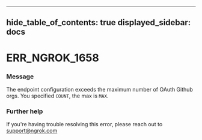 

---
hide_table_of_contents: true
displayed_sidebar: docs
---


# ERR_NGROK_1658

### Message
The endpoint configuration exceeds the maximum number of OAuth Github orgs. You specified `COUNT`, the max is `MAX`.

<ErrorDetails />



### Further help
If you're having trouble resolving this error, please reach out to [support@ngrok.com](mailto:support@ngrok.com?subject=Help%20with%20ERR_NGROK_1658)

